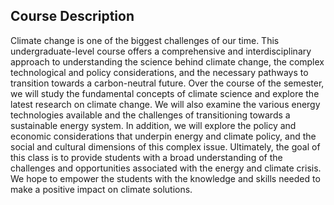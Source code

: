 ## Course Description

Climate change is one of the biggest challenges of our time. This undergraduate-level course offers a comprehensive and interdisciplinary approach to understanding the science behind climate change, the complex technological and policy considerations, and the necessary pathways to transition towards a carbon-neutral future. Over the course of the semester, we will study the fundamental concepts of climate science and explore the latest research on climate change. We will also examine the various energy technologies available and the challenges of transitioning towards a sustainable energy system. In addition, we will explore the policy and economic considerations that underpin energy and climate policy, and the social and cultural dimensions of this complex issue. Ultimately, the goal of this class is to provide students with a broad understanding of the challenges and opportunities associated with the energy and climate crisis. We hope to empower the students with the knowledge and skills needed to make a positive impact on climate solutions.

